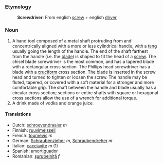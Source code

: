 ===Etymology===
:'''Screwdriver''': From english [[screw]] + english [[driver]]

===Noun===
#A hand tool composed of a metal shaft protruding from and concentrically aligned with a more or less cylindrical handle, with a [[tang]] usually going the length of the handle. The end of the shaft farthest from the handle (i.e. the [[blade]]) is shaped to fit the head of a [[screw]]. The chisel blade screwdriver is the most common, and has a tapered blade with a rectangular cross section. The Phillips head screwdriver has a blade with a [[cruciform]] cross section. The blade is inserted in the screw head and turned to tighten or loosen the screw. The handle may be fluted, tapered, or covered with a soft material for a stronger and more comfortable grip. The shaft between the handle and blade usually has a circular cross section; sections or entire shafts with square or hexagonal cross sections allow the use of a wrench for additional torque.
#A drink made of vodka and orange juice.

====Translations====
*Dutch: [[schroevendraaier]] ''m''
*Finnish: [[ruuvimeisseli]]
*French: [[tournevis]] ''m''
*German: [[Schraubenzieher]] ''m'', [[Schraubendreher]] ''m''
*Italian: [[cacciavite]] ''m'' (1)
*Spanish: [[amortiguador]]
*Romanian: [[şurubelniţă]] ''f''